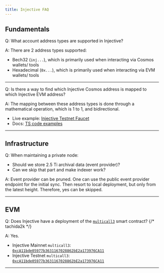 ```yaml
---
title: Injective FAQ
---
```


## Fundamentals

Q: What account address types are supported in Injective?

A: There are 2 address types supported:
- Bech32 (`inj...`), which is primarily used when interacting via Cosmos wallets/ tools
- Hexadecimal (`0x...`), which is primarily used when interacting via EVM wallets/ tools

----

Q: Is there a way to find which Injective Cosmos address is mapped to which Injective EVM address?

A: The mapping between these address types is done through a mathematical operation,
which is 1 to 1, and bidirectional.
- Live example: [Injective Testnet Faucet](https://testnet.faucet.injective.network/)
- Docs: [TS code examples](https://docs.injective.network/developers/convert-addresses)

----

## Infrastructure

Q: When maintaining a private node:

- Should we store 2.5 Ti archival data (event provider)?
- Can we skip that part and make indexer work?

A: Event provider can be pruned. One can use the public event provider endpoint for the initial sync.  Then resort to local deployment, but only from the latest height. Therefore, yes can be skipped.

----

## EVM

Q: Does Injective have a deployment of the [`multicall3`](https://www.multicall3.com/) smart contract? {/* tachida2k */}

A: Yes.

- Injective Mainnet `multicall3`: [`0xcA11bde05977b3631167028862bE2a173976CA11`](https://blockscout.injective.network/address/0xcA11bde05977b3631167028862bE2a173976CA11?tab=contract)
- Injective Testnet `multicall3`: [`0xcA11bde05977b3631167028862bE2a173976CA11`](https://testnet.blockscout.injective.network/address/0xcA11bde05977b3631167028862bE2a173976CA11?tab=contract)

----
